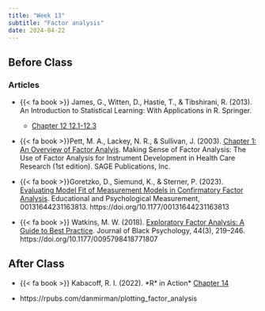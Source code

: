 ```yaml
---
title: "Week 13"
subtitle: "Factor analysis"
date: 2024-04-22
---
```

## Before Class

### Articles

- {{< fa book >}} James, G., Witten, D., Hastie, T., & Tibshirani, R. (2013). An Introduction to Statistical Learning: With Applications in R. Springer.
  - [Chapter 12 12.1-12.3](https://hastie.su.domains/ISLR2/ISLRv2_website.pdf)

- {{< fa book >}}Pett, M. A., Lackey, N. R., & Sullivan, J. (2003). [Chapter 1: An Overview of Factor Analyis](/readings/intro_fact.pdf). Making Sense of Factor Analysis: The Use of Factor Analysis for Instrument Development in Health Care Research (1st edition). SAGE Publications, Inc.

- {{< fa book >}}Goretzko, D., Siemund, K., & Sterner, P. (2023). [Evaluating Model Fit of Measurement Models in Confirmatory Factor Analysis](/readings/cfa.pdf). Educational and Psychological Measurement, 00131644231163813. https://doi.org/10.1177/00131644231163813

- {{< fa book >}} Watkins, M. W. (2018). [Exploratory Factor Analysis: A Guide to Best Practice](/readings/EFA_intro.pdf). Journal of Black Psychology, 44(3), 219–246. https://doi.org/10.1177/0095798418771807


## After Class

- {{< fa book >}} Kabacoff, R. I. (2022). \*R* in Action\* [Chapter 14](https://books-library.net/files/books-library.net-10271851Vx7V9.pdf)

- https://rpubs.com/danmirman/plotting_factor_analysis
